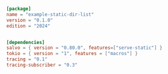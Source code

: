 
```toml  title="static-dir-list/Cargo.toml"
[package]
name = "example-static-dir-list"
version = "0.1.0"
edition = "2024"


[dependencies]
salvo = { version = "0.80.0", features=["serve-static"] }
tokio = { version = "1", features = ["macros"] }
tracing = "0.1"
tracing-subscriber = "0.3"

```